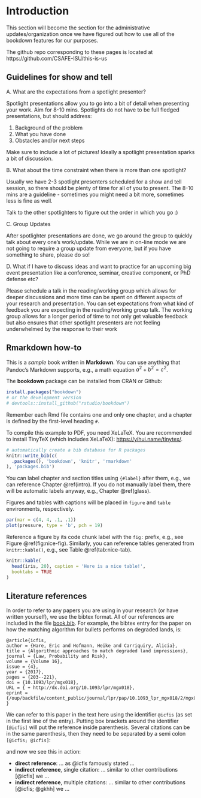 # Introduction {#intro}

This section will become the section for the administrative updates/organization once we have figured out how to use all of the bookdown features for our purposes.

The github repo corresponding to these pages is located at https://github.com/CSAFE-ISU/this-is-us


## Guidelines for show and tell

A. What are the expectations from a spotlight presenter?

Spotlight presentations allow you to go into a bit of detail when presenting your work. Aim for 8-10 mins. Spotlights do not have to be full fledged presentations, but should address:

1. Background of the problem 
2. What you have done
3. Obstacles and/or next steps

Make sure to include a lot of pictures! 
Ideally a spotlight presentation sparks a bit of discussion. 

B. What about the time constraint when there is more than one spotlight?

Usually we have 2-3 spotlight presenters scheduled for a show and tell session, so there should be plenty of time for all of you to present. The 8-10 mins are a guideline - sometimes you might need a bit more, sometimes less is fine as well. 

Talk to the other spotlighters to figure out the order in which you go :)

C. Group Updates

After spotlighter presentations are done, we go around the group to quickly talk about every one's work/update. 
While we are in on-line mode we are not going to require a group update from everyone, but if you have something to share, please do so!

D. What if I have to discuss ideas and want to practice for an upcoming big event presentation like a conference, seminar, creative component, or PhD defense etc?

Please schedule a talk in the reading/working group which allows for deeper discussions and more time can be spent on different aspects of your research and presentation. You can set expectations from what kind of feedback you are expecting in the reading/working group talk. The working group allows for a longer period of time to not only get valuable feedback but also ensures that other spotlight presenters are not feeling underwhelmed by the response to their work

## Rmarkdown how-to

This is a _sample_ book written in **Markdown**. You can use anything that Pandoc's Markdown supports, e.g., a math equation $a^2 + b^2 = c^2$.

The **bookdown** package can be installed from CRAN or Github:

```r
install.packages("bookdown")
# or the development version
# devtools::install_github("rstudio/bookdown")
```

Remember each Rmd file contains one and only one chapter, and a chapter is defined by the first-level heading `#`.

To compile this example to PDF, you need XeLaTeX. You are recommended to install TinyTeX (which includes XeLaTeX): <https://yihui.name/tinytex/>.

```r
# automatically create a bib database for R packages
knitr::write_bib(c(
  .packages(), 'bookdown', 'knitr', 'rmarkdown'
), 'packages.bib')
```

You can label chapter and section titles using `{#label}` after them, e.g., we can reference Chapter \@ref(intro). If you do not manually label them, there will be automatic labels anyway, e.g., Chapter \@ref(glass).

Figures and tables with captions will be placed in `figure` and `table` environments, respectively.

````r
par(mar = c(4, 4, .1, .1))
plot(pressure, type = 'b', pch = 19)
````

Reference a figure by its code chunk label with the `fig:` prefix, e.g., see Figure \@ref(fig:nice-fig). Similarly, you can reference tables generated from `knitr::kable()`, e.g., see Table \@ref(tab:nice-tab).

````r
knitr::kable(
  head(iris, 20), caption = 'Here is a nice table!',
  booktabs = TRUE
)
````


## Literature references

In order to refer to any papers you are using in your research (or have written yourself), we use the bibtex format. 
All of our references are included in the file [book.bib](book.bib).
For example, the bibtex entry for the paper on how the matching algorithm for bullets performs on degraded lands, is:

```
@article{icfis,
author = {Hare, Eric and Hofmann, Heike and Carriquiry, Alicia},
title = {Algorithmic approaches to match degraded land impressions},
journal = {Law, Probability and Risk},
volume = {Volume 16},
issue = {4},
year = {2017},
pages = {203--221},
doi = {10.1093/lpr/mgx018},
URL = { + http://dx.doi.org/10.1093/lpr/mgx018},
eprint = {/oup/backfile/content_public/journal/lpr/pap/10.1093_lpr_mgx018/2/mgx018.pdf}
}
```

We can refer to this paper in the text here using the identifier `@icfis` (as set in the first line of the entry). Putting box brackets around the identifier `[@icfis]` will put the reference inside parenthesis. Several citations can be in the same parenthesis, then they need to be separated by a semi colon `[@icfis; @icfis]`: 

and now we see this in action:

- **direct reference**: ... as @icfis famously stated ...
- **indirect reference**, single citation: ... similar to other contributions [@icfis] we ...
- **indirect reference**, multiple citations: ... similar to other contributions [@icfis; @gkhh] we ...



